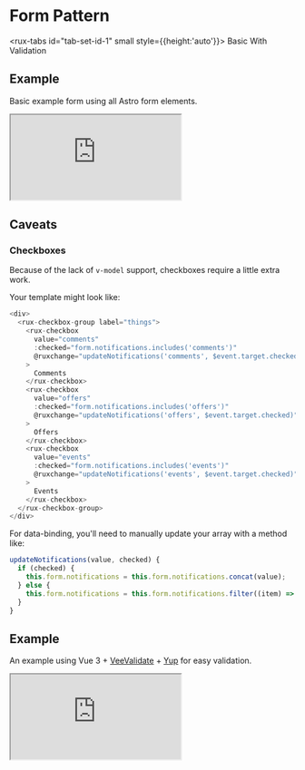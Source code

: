 
<Meta title="Astro UXDS/Patterns/Forms/Vue" />

<style>
    {`
  .sbdocs .sbdocs-content {
    max-width: 90%;
  }
  rux-tabs {
    margin-bottom: 1rem;
  }
  .sandbox {
    width:100%; height:500px; border:0; border-radius: 4px; overflow:hidden;
  }
`}
</style>

# Form Pattern

<rux-tabs id="tab-set-id-1" small style={{height:'auto'}}>
<rux-tab id="tab-id-1">Basic</rux-tab>
<rux-tab id="tab-id-2">With Validation</rux-tab>
</rux-tabs>

<rux-tab-panels aria-labelledby="tab-set-id-1">
  <rux-tab-panel aria-labelledby="tab-id-1">

## Example

Basic example form using all Astro form elements.

<iframe
    src="https://codesandbox.io/embed/github/RocketCommunicationsInc/astro/tree/main/packages/web-components/src/stories/astro-sandboxes/forms/vue/basic"
    class="sandbox"
    title="Astro Vue Basic Form Pattern"
    allow="accelerometer; ambient-light-sensor; camera; encrypted-media; geolocation; gyroscope; hid; microphone; midi; payment; usb; vr; xr-spatial-tracking"
    sandbox="allow-forms allow-modals allow-popups allow-presentation allow-same-origin allow-scripts"
></iframe>

## Caveats

### Checkboxes

Because of the lack of `v-model` support, checkboxes require a little extra work.

Your template might look like:

```js
<div>
  <rux-checkbox-group label="things">
    <rux-checkbox
      value="comments"
      :checked="form.notifications.includes('comments')"
      @ruxchange="updateNotifications('comments', $event.target.checked)"
    >
      Comments
    </rux-checkbox>
    <rux-checkbox
      value="offers"
      :checked="form.notifications.includes('offers')"
      @ruxchange="updateNotifications('offers', $event.target.checked)"
    >
      Offers
    </rux-checkbox>
    <rux-checkbox
      value="events"
      :checked="form.notifications.includes('events')"
      @ruxchange="updateNotifications('events', $event.target.checked)"
    >
      Events
    </rux-checkbox>
  </rux-checkbox-group>
</div>
```

For data-binding, you'll need to manually update your array with a method like:

```js
updateNotifications(value, checked) {
  if (checked) {
    this.form.notifications = this.form.notifications.concat(value);
  } else {
    this.form.notifications = this.form.notifications.filter((item) => item !== value);
  }
}
```

  </rux-tab-panel>
  <rux-tab-panel aria-labelledby="tab-id-2">

## Example

An example using Vue 3 + [VeeValidate](vee-validate.logaretm.com/v4/) + [Yup](https://github.com/jquense/yup) for easy validation.

<iframe
    src="https://codesandbox.io/embed/github/RocketCommunicationsInc/astro/tree/main/packages/web-components/src/stories/astro-sandboxes/forms/vue/validation"
    class="sandbox"
    title="Astro Vue Form Pattern with VeeValidate"
    allow="accelerometer; ambient-light-sensor; camera; encrypted-media; geolocation; gyroscope; hid; microphone; midi; payment; usb; vr; xr-spatial-tracking"
    sandbox="allow-forms allow-modals allow-popups allow-presentation allow-same-origin allow-scripts"
></iframe>

  </rux-tab-panel>
</rux-tab-panels>
